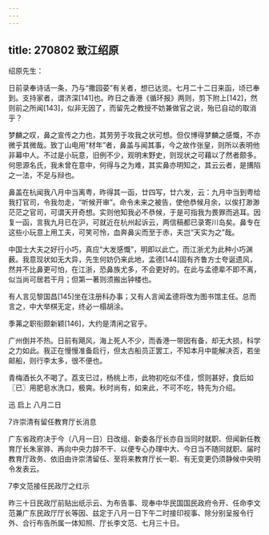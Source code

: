 ```yaml
---
---
---
```

title: 270802 致江绍原
---




绍原先生：

日前录奉诗话一条，乃与“撒园荽”有关者，想已达览。七月二十二日来函，顷已奉到。支持家者，谓济深[141]也。昨日之香港《循环报》两则，剪下附上[142]，然则前之所闻[143]，似非无因了，而留先之教授不妨兼做官之说，殆已自动的取消乎？

梦麟之叹，鼻之宣传之力也，其劳劳于攻我之状可想。但仅博得梦麟之感慨，不亦微乎其微哉。致丁山电用“材年”者，鼻盖与闻其事，今之故作张皇，则所以表明他非幕中人。不过是小玩意，旧例不少，观明末野史，则现状之可藉以了然者颇多。何思源名氏，我未曾在意中，何得与之为难，其实鼻亦明知之，其云云者，是搆陷之一法，不足与辩也。

鼻盖在杭闻我八月中当离粤，昨得其一函，廿四写，廿六发，云：九月中当到粤给我打官司，令我勿走，“听候开审”。命令未来之被告，使他恭候月余，以俟打渺渺茫茫之官司，可谓天开奇想。实则他知我必不恭候，于是可指我为畏罪而逃耳。因复一函，言我九月已在沪，可就近在杭州起诉云，两信稿都已录寄川岛矣。鼻专在这些小玩意上用工夫，可笑可怜，血奔鼻尖而至于赤，夫岂“天实为之”哉。

中国士大夫之好行小巧，真应“大发感慨”，明即以此亡。而江浙尤为此种小巧渊薮。我意现状如无大异，先生何妨仍来此地，孟德[144]固有齐鲁方士夸诞遗风，然并不比鼻更可怕，在江浙，恐鼻族尤多，不会更好的。在此与孟德辈不即不离，似当尚可居若干月；但第一著则须搬出钟楼也。

有人言见黎国昌[145]坐在注册科办事；又有人言闻孟德将改为图书馆主任。总而言之，中大举棋无定，终必一榻胡涂。

季茀之职衔颇新颖[146]，大约是清闲之官乎。

广州倒并不热。日前有飓风，海上死人不少，而香港一带因有备，却无大损，科学之力如此。我正在慢慢准备启行，但太古船员正罢工，不知本月中能解决否，若坐邮船，则行李太多，很不便也。

青梅酒长久不喝了。荔支已过，杨桃上市，此物初吃似不佳，惯则甚好，食后如〖已〗用肥皂水洗口，极爽。秋时尚有，如来此，不可不吃，特先为介绍。

迅 启上 八月二日

7许崇清有留任教育厅长消息

广东省政府决于今（八月一日）日改组、新委各厅长亦自当同时就职、但闻新任教育厅长朱家骅、再向中央力辞不干、以便专心办理中大、今日当不随同就职、届时教育厅政务、依旧由许崇清留任、至将来教育厅长一职、有无变更仍须静候中央明令发表云。

7李文范接任民政厅之红示

昨三十日民政厅前贴出纸示云、为布告事、现奉中华民国国民政府令开、任命李文范兼广东民政厅厅长等因、兹定于八月一日下午二时接印视事、除分别呈报令行外、合行布告所属一体知照、厅长李文范、七月三十日。